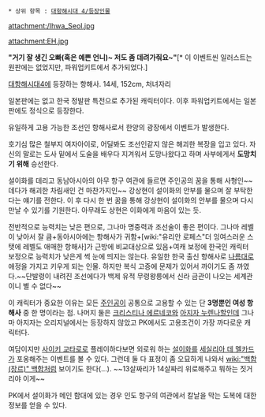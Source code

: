  * 상위 항목 : [[대항해시대 4/등장인물]]

attachment:/Ihwa_Seol.jpg

attachment:EH.jpg

'''"거기 잘 생긴 오빠(혹은 예쁜 언니)~ 저도 좀 데려가줘요~"'''[* 이 이벤트씬 일러스트는 원판에는 없었지만, 파워업키트에서 추가되었다.]

[[대항해시대4]]에 등장하는 항해사. 14세, 152cm, 처녀자리

일본판에는 없고 한국 정발판 특전으로 추가된 캐릭터이다. 이후 파워업키트에서는 일본판에도 정식으로 등장한다. 

유일하게 고용 가능한 조선인 항해사로서 한양의 광장에서 이벤트가 발생한다. 

호기심 많은 철부지 여자아이로, 어딜봐도 조선인같지 않은 해괴한 복장을 입고 있다. 자신의 말로는 도사 밑에서 도술을 배우다 지겨워서 도망나왔다고 하며 사부에게서 '''도망치기 위해''' 승선한다. 

설이화를 데리고 동남아시아의 아무 항구 여관에 들르면 주인공의 꿈을 통해 사형인~~데다가 해괴한 차림새인 건 마찬가지인~~ 강상현이 설이화의 안부를 물으며 잘 부탁한다는 얘기를 전한다. 이 후 다시 한 번 꿈을 통해 강상현이 설이화의 안부를 물으며 다시 만날 수 있기를 기원한다. 아무래도 상현은 이화에게 마음이 있는 듯.

전반적으로 능력치는 낮은 편으로, 그나마 명중력과 조선술이 좋은 편이다. 그나마 레벨이 낮아서 잘 큼+동아시아에는 항해사가 귀함+[wiki:"유리안 로페스"더 잉여스러운 스탯에 레벨도 애매한 항해사]가 근방에 비교대상으로 있음+여캐 보정에 한국인 캐릭터 보정으로 능력치가 낮은게 썩 눈에 띄지는 않는다. 유일한 한국 출신 항해사로 [[나름]]대로 애정을 가지고 키우게 되는 인물. 하지만 복식 고증에 문제가 있어서 까이기도 좀 까였다.~~단발령이 내려진 조선에다가 백제 유적 무령왕릉에서 신라 금관이 나오는 세계관이니 별 수 없다~~

이 캐릭터가 중요한 이유는 모든 [[주인공]]이 공통으로 고용할 수 있는 단 '''3명뿐인 여성 항해사''' 중 한 명이라는 점. 나머지 둘은 [[크리스티나 에르네코]]와 [[아지자 누렌나할]]인데 그나마 아지자는 오리지널에서는 등장하지 않았고 PK에서도 고용조건이 가장 까다로운 캐릭터다.

여담이지만 [[사이키 교타로]]로 플레이하다보면 외로워 하는 [[설이화]]를 [[세실리아 데 멜카드]]가 포옹해주는 이벤트를 볼 수 있다. 그런데 둘 다 표정이 좀 오묘하게 나와서 [[wiki:"백합(장르)" 백합]]처럼 보이기도 한다(…). ~~13살짜리가 14살짜리 위로해주고 뭐하는 짓거리야 이게~~

PK에서 설이화가 메인 함대에 있는 경우 인도 항구의 여관에서 칼날을 막는 도복에 대한 정보를 얻을 수 있다.
